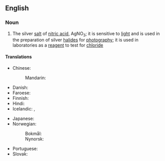 ==English==

===Noun===
{{wikipedia}}
{{en-noun|-}}

# {{lb|en|inorganic compound}} The silver [[salt]] of [[nitric acid]], AgNO<sub>3</sub>; it is sensitive to [[light]] and is used in the preparation of silver [[halide]]s for [[photography]]; it is used in laboratories as a [[reagent]] to test for [[chloride]]

====Translations====
{{trans-top|silver salt of nitric acid, AgNO<sub>3</sub>}}
* Chinese:
*: Mandarin: {{t+|cmn|硝酸银|tr=xiāosuānyín}}
* Danish: {{t|da|sølvnitrat|n}}
* Faroese: {{t|fo|silvurnitrat|n}}
* Finnish: {{t|fi|hopeanitraatti}}
* Hindi: {{t|hi|चाँदी भूयातती|tr=chaandee bhooyaatatee|sc=Deva}}
* Icelandic: {{t|is|vítissteinn|m}}, {{t|is|silfurnítrat|n}}
{{trans-mid}}
* Japanese: {{t|ja|硝酸銀|tr=しょうさんぎん, shōsangin}}
* Norwegian:
*: Bokmål: {{t|nb|sølvnitrat|n}}
*: Nynorsk: {{t|nn|sølvnitrat|n}}
* Portuguese: {{t|pt|nitrato de prata}}
* Slovak: {{t|sk|dusičnan strieborný|m}}
{{trans-bottom}}